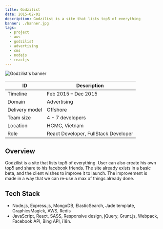 ```yaml
---
title: Godzilist
date: 2015-02-01
description: Godzilist is a site that lists top5 of everything
banner: ./banner.jpg
tags:
  - project
  - aws
  - godzilist
  - advertising
  - cms
  - nodejs
  - reactjs
---
```


![Godzilist's banner](./banner.jpg)

| ID             | Description                          |
| -------------- | ------------------------------------ |
| Timeline       | Feb 2015 – Dec 2015                  |
| Domain         | Advertising                          |
| Delivery model | Offshore                             |
| Team size      | 4 - 7 developers                     |
| Location       | HCMC, Vietnam                        |
| Role           | React Developer, FullStack Developer |

## Overview

Godzilist is a site that lists top5 of everything. User can also create his own top5 and share to his facebook friends. The site already exists in a basic beta, and the client wishes to improve it to launch. The improvement is made in a way that we can re-use a max of things already done.

## Tech Stack

- Node.js, Express.js, MongoDB, ElasticSearch, Jade template, GraphicsMagick, AWS, Redis
- JavaScript, React, SASS, Responsive design, jQuery, Grunt.js, Webpack, Facebook API, Bing API, i18n.
